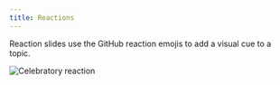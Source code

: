 ```yaml
---
title: Reactions
---
```


Reaction slides use the GitHub reaction emojis to add a visual cue to a topic.

![Celebratory reaction](https://user-images.githubusercontent.com/10384315/54715873-ac5fd680-4b11-11e9-9141-cd40c6b24fad.png)
